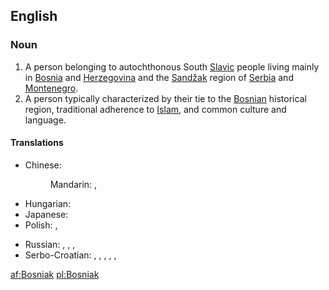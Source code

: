 {{also|Bośniak}}
==English==

===Noun===
{{wikipedia|Bosniaks}}
{{en-noun}}

# A person belonging to autochthonous South [[Slavic]] people living mainly in [[Bosnia]] and [[Herzegovina]] and the [[Sandžak]] region of [[Serbia]] and [[Montenegro]].
# A person typically characterized by their tie to the [[Bosnian]] historical region, traditional adherence to [[Islam]], and common culture and language.

====Translations====
{{trans-top|a person from Bosnia and Herzegovina}}
* Chinese:
*: Mandarin: {{t|cmn|波斯尼亞人|sc=Hani}}, {{t|cmn|波斯尼亚人|tr=Bōsīníyǎ-rén|sc=Hani}}
* Hungarian: {{t|hu|bosnyák}}
* Japanese: {{t|ja|ボスニア人|tr=Bosunia-jin}}
* Polish: {{t|pl|Bośniak|m}}, {{t|pl|Bośniaczka|f}}
{{trans-mid}}
* Russian: {{t|ru|босниец|m|tr=bosníjec}}, {{t|ru|бошняк|m|tr=bošnják}}, {{t|ru|боснийка|f|tr=bosníjka}}, {{t|ru|бошнячка|f|tr=bošnjáčka}}
* Serbo-Croatian: {{tø|sh|Бошњак|m|alt=Бо̀шња̄к|sc=Cyrl|xs=Serbo-Croatian}}, {{tø|sh|Bošnjak|m|alt=Bòšnjāk|xs=Serbo-Croatian}}, {{tø|sh|Босанац|m|alt=Боса́нац|sc=Cyrl|xs=Serbo-Croatian}}, {{tø|sh|Bosanac|m|alt=Bosánac|xs=Serbo-Croatian}}, {{tø|sh|Босанка|f|sc=Cyrl|xs=Serbo-Croatian}}, {{tø|sh|Bosanka|f|alt=Bòsānka|xs=Serbo-Croatian}}
{{trans-bottom}}

{{trans-top|a person with ties to Bosnia}}
{{trans-mid}}
{{trans-bottom}}

[[af:Bosniak]]
[[pl:Bosniak]]